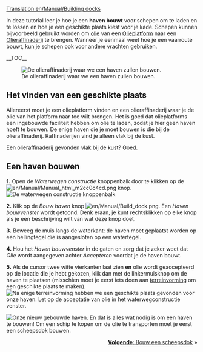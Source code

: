 [[Translation:en/Manual/Building docks]]
{{nl/Manual/Tutorial/Tutorial}}

In deze tutorial leer je hoe je een '''haven bouwt''' voor schepen om te laden en te lossen en hoe je een geschikte plaats kiest voor je kade. Schepen kunnen bijvoorbeeld gebruikt worden om [[en/Manual/Base Set/Cargos/Oil|olie]] van een [[en/Manual/Base Set/Industries/Oil Rig|Olieplatform]] naar een [[en/Manual/Base Set/Industries/Oil Refinery|Olieraffinaderij]] te brengen. Wanneer je eenmaal weet hoe je een vaarroute bouwt, kun je schepen ook voor andere vrachten gebruiken.

__TOC__

[[File:en/Haven bouwen hk1.png|left|frame|De olieraffinaderij waar we een haven zullen bouwen.]]
==Het vinden van een geschikte plaats==
Allereerst moet je een olieplatform vinden en een olieraffinaderij waar je de olie van het platform naar toe wilt brengen. Het is goed dat olieplatforms een ingebouwde faciliteit hebben om olie te laden, zodat je hier geen haven hoeft te bouwen. De enige haven die je moet bouwen is die bij de olieraffinaderij. Raffinaderijen vind je alleen vlak bij de kust.

Een olieraffinaderij gevonden vlak bij de kust? Goed.
<div style="clear:left"></div>

==Een haven bouwen==

'''1.''' Open de ''Waterwegen constructie'' knoppenbalk door te klikken op de [[File:en/Manual/Manual html m2cc0c4cd.png]] knop.
[[File:nl/Manual/Bouw van waterwegen toolbar hk.png|frame|none|De waterwegen constructie knoppenbalk]]

'''2.''' Klik op de ''Bouw haven'' knop [[File:en/Manual/Build dock.png]]. Een ''Haven bouwvenster'' wordt getoond. Denk eraan, je kunt rechtsklikken op elke knop als je een beschrijving wilt van wat deze knop doet.

'''3.''' Beweeg de muis langs de waterkant: de haven moet geplaatst worden op een hellingtegel die is aangesloten op een watertegel.

'''4.''' Hou het ''Haven bouwvenster'' in de gaten en zorg dat je zeker weet dat ''Olie'' wordt aangegeven achter ''Accepteren'' voordat je de haven bouwt.

'''5.''' Als de cursor twee witte vierkanten laat zien '''en''' olie wordt geaccepteerd op de locatie die je hebt gekozen, klik dan met de linkermuisknop om de haven te plaatsen (misschien moet je eerst iets doen aan [[nl/Manual/Terreinvorming|terreinvorming]] om een geschikte plaats te maken).
[[File:nl/Manual/Haven bouwen hk.png|frame|none|Na enige [[nl/Manual/Terreinvorming|terreinvorming]] hebben we een geschikte plaats gevonden voor onze haven. Let op de acceptatie van olie in het waterwegconstructie venster.]]


[[File:nl/Manual/Nieuwe haven hk.png|frame|right|Onze nieuw gebouwde haven.]]
En dat is alles wat nodig is om een haven te bouwen! Om een schip te kopen om de olie te transporten moet je eerst een scheepsdok bouwen.

<span style="float: right">[[nl/Manual/Bouw dok|'''Volgende''': Bouw een scheepsdok]] &raquo;</span>